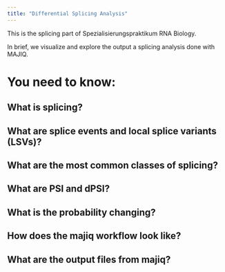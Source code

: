```yaml
---
title: "Differential Splicing Analysis"
---
```


This is the splicing part of Spezialisierungspraktikum RNA Biology.

In brief, we visualize and explore the output a splicing analysis done with MAJIQ.


# You need to know:

## What is splicing?


## What are splice events and local splice variants (LSVs)?


## What are the most common classes of splicing? {#splicing-classes}

## What are PSI and dPSI?

## What is the probability changing?

## How does the majiq workflow look like? {#majiq-workflow}


## What are the output files from majiq?